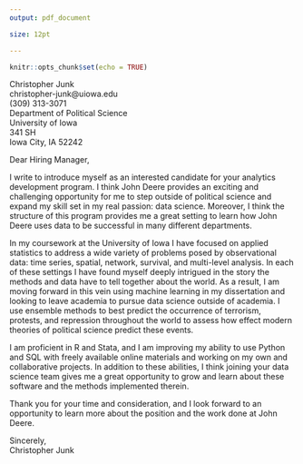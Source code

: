 ```yaml
---
output: pdf_document

size: 12pt

---
```


```r
knitr::opts_chunk$set(echo = TRUE)
```


Christopher Junk  
christopher-junk@uiowa.edu  
(309) 313-3071  
Department of Political Science  
University of Iowa  
341 SH  
Iowa City, IA 52242  


\today


Dear Hiring Manager, 

I write to introduce myself as an interested candidate for your analytics development program. I think John Deere provides an exciting and challenging opportunity for me to step outside of political science and expand my skill set in my real passion: data science. Moreover, I think the structure of this program provides me a great setting to learn how John Deere uses data to be successful in many different departments. 

In my coursework at the University of Iowa I have focused on applied statistics to address a wide variety of problems posed by observational data: time series, spatial, network, survival, and multi-level analysis. In each of these settings I have found myself deeply intrigued in the story the methods and data have to tell together about the world. As a result, I am moving forward in this vein using machine learning in my dissertation and looking to leave academia to pursue data science outside of academia. I use ensemble methods to best predict the occurrence of terrorism, protests, and repression throughout the world to assess how effect modern theories of political science predict these events. 

I am proficient in R and Stata, and I am improving my ability to use Python and SQL with freely available online materials and working on my own and collaborative projects. In addition to these abilities, I think joining your data science team gives me a great opportunity to grow and learn about these software and the methods implemented therein.


Thank you for your time and consideration, and I look forward to an opportunity to learn more about the position and the work done at John Deere. 


Sincerely,  
Christopher Junk
